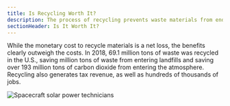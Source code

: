 ```yaml
---
title: Is Recycling Worth It?
description: The process of recycling prevents waste materials from ending up in landfills
sectionHeader: Is It Worth It?
---
```


While the monetary cost to recycle materials is a net loss, the benefits clearly outweigh the costs.
In 2018, 69.1 million tons of waste was recycled in the U.S., saving million tons of waste from entering landfills and saving over 193 million tons of carbon dioxide from entering the atmosphere.
Recycling also generates tax revenue, as well as hundreds of thousands of jobs.

<img src="/images/rec_worth.avif" alt="Spacecraft solar power technicians"/>
